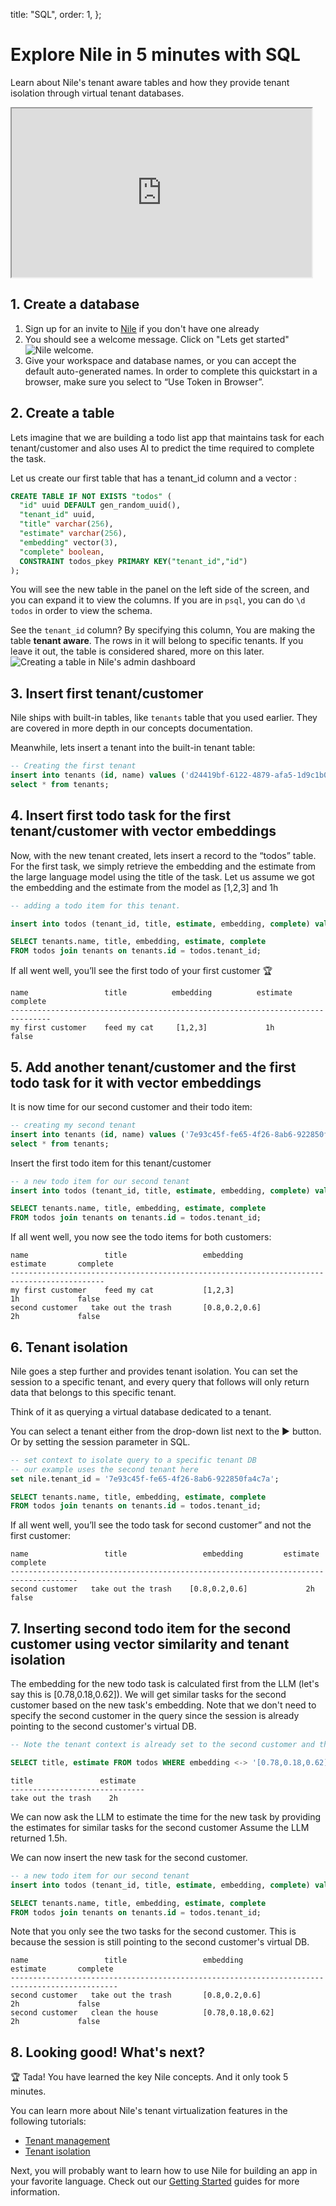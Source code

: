   title: "SQL",
  order: 1,
};

# Explore Nile in 5 minutes with SQL

Learn about Nile's tenant aware tables and how they provide tenant isolation through virtual tenant databases.

<iframe
  width="480"
  height="270"
  src="https://www.youtube.com/embed/RKMXk-9B_2A?si=hWviJDt4_WCnmIRM"
  title="YouTube video player"
  allow="accelerometer; autoplay; clipboard-write; encrypted-media; gyroscope; picture-in-picture; web-share"
  allowFullScreen
></iframe>

## 1. Create a database

1. Sign up for an invite to [Nile](https://thenile.dev) if you don't have one already
2. You should see a welcome message. Click on "Lets get started"
   ![Nile welcome.](/docs/nile-welcome.png)
3. Give your workspace and database names, or you can accept the default auto-generated names. In order to complete this quickstart in a browser, make sure you select to “Use Token in Browser”.

## 2. Create a table

Lets imagine that we are building a todo list app that maintains task for each tenant/customer and also uses AI to predict the time required to complete the task.

Let us create our first table that has a tenant_id column and a vector :

```sql
CREATE TABLE IF NOT EXISTS "todos" (
  "id" uuid DEFAULT gen_random_uuid(),
  "tenant_id" uuid,
  "title" varchar(256),
  "estimate" varchar(256),
  "embedding" vector(3),
  "complete" boolean,
  CONSTRAINT todos_pkey PRIMARY KEY("tenant_id","id")
);
```

You will see the new table in the panel on the left side of the screen, and you can expand it to view the columns. If you are in `psql`, you can do `\d todos` in order to view the schema.

See the `tenant_id` column? By specifying this column, You are making the table **tenant aware**. The rows in it will belong to specific tenants. If you leave it out, the table is considered shared, more on this later.
![Creating a table in Nile's admin dashboard](/docs/gui-create-table.png)

## 3. Insert first tenant/customer

Nile ships with built-in tables, like `tenants` table that you used earlier. They are covered in more depth in our concepts documentation.

Meanwhile, lets insert a tenant into the built-in tenant table:

```sql
-- Creating the first tenant
insert into tenants (id, name) values ('d24419bf-6122-4879-afa5-1d9c1b051d72', 'my first customer');
select * from tenants;
```
## 4. Insert first todo task for the first tenant/customer with vector embeddings


Now, with the new tenant created, lets insert a record to the “todos” table. For the first task, we simply retrieve the embedding and the estimate from the large language model using the title of the task. 
Let us assume we got the embedding and the estimate from the model as [1,2,3] and 1h

```sql
-- adding a todo item for this tenant. 

insert into todos (tenant_id, title, estimate, embedding, complete) values ('d24419bf-6122-4879-afa5-1d9c1b051d72', 'feed my cat', '1h', '[1,2,3]', false);

SELECT tenants.name, title, embedding, estimate, complete
FROM todos join tenants on tenants.id = todos.tenant_id;
```

If all went well, you’ll see the first todo of your first customer 🏆

```
name                 title          embedding          estimate       complete
-------------------------------------------------------------------------------
my first customer    feed my cat     [1,2,3]             1h            false
```

## 5. Add another tenant/customer and the first todo task for it with vector embeddings

It is now time for our second customer and their todo item:

```sql
-- creating my second tenant
insert into tenants (id, name) values ('7e93c45f-fe65-4f26-8ab6-922850fa4c7a', 'second customer');
select * from tenants;
```

Insert the first todo item for this tenant/customer
```sql
-- a new todo item for our second tenant
insert into todos (tenant_id, title, estimate, embedding, complete) values ('7e93c45f-fe65-4f26-8ab6-922850fa4c7a', 'take out the trash', '2h', '[0.8,0.2,0.6]', false);

SELECT tenants.name, title, embedding, estimate, complete
FROM todos join tenants on tenants.id = todos.tenant_id;
```

If all went well, you now see the todo items for both customers:

```
name                 title                 embedding              estimate       complete
-------------------------------------------------------------------------------------------
my first customer    feed my cat           [1,2,3]                   1h             false
second customer   take out the trash       [0.8,0.2,0.6]             2h             false
```

## 6. Tenant isolation

Nile goes a step further and provides tenant isolation. You can set the session to a specific tenant, and every query that follows will only return data that belongs to this specific tenant.

Think of it as querying a virtual database dedicated to a tenant.

You can select a tenant either from the drop-down list next to the ▶️ button. Or by setting the session parameter in SQL.

```sql
-- set context to isolate query to a specific tenant DB
-- our example uses the second tenant here
set nile.tenant_id = '7e93c45f-fe65-4f26-8ab6-922850fa4c7a';

SELECT tenants.name, title, embedding, estimate, complete
FROM todos join tenants on tenants.id = todos.tenant_id;
```

If all went well, you’ll see the todo task for second customer” and not the first customer:

```
name                 title                 embedding         estimate       complete
-------------------------------------------------------------------------------------
second customer   take out the trash    [0.8,0.2,0.6]             2h             false
```

## 7. Inserting second todo item for the second customer using vector similarity and tenant isolation

The embedding for the new todo task is calculated first from the LLM (let's say this is [0.78,0.18,0.62]). We will get similar tasks for the second customer based on the new task's embedding. 
Note that we don't need to specify the second customer in the query since the session is already pointing to the second customer's virtual DB.
```sql
-- Note the tenant context is already set to the second customer and the session points to that tenant's virtual DB

SELECT title, estimate FROM todos WHERE embedding <-> '[0.78,0.18,0.62]' < 1;
```

```
title               estimate    
------------------------------
take out the trash    2h            
```

We can now ask the LLM to estimate the time for the new task by providing the estimates for similar tasks for the second customer
Assume the LLM returned 1.5h.

We can now insert the new task for the second customer.

```sql
-- a new todo item for our second tenant
insert into todos (tenant_id, title, estimate, embedding, complete) values ('7e93c45f-fe65-4f26-8ab6-922850fa4c7a', 'clean the house', '1.5h', '[0.78,0.18,0.62]', false);

SELECT tenants.name, title, embedding, estimate, complete
FROM todos join tenants on tenants.id = todos.tenant_id;
```
Note that you only see the two tasks for the second customer. This is because the session is still pointing to the second customer's virtual DB.
```
name                 title                 embedding                 estimate       complete
----------------------------------------------------------------------------------------------
second customer   take out the trash       [0.8,0.2,0.6]                2h             false
second customer   clean the house          [0.78,0.18,0.62]             2h             false
```

## 8. Looking good! What's next?

🏆 Tada! You have learned the key Nile concepts. And it only took 5 minutes.

You can learn more about Nile's tenant virtualization features in the following tutorials:

- [Tenant management](/docs/tenant-virtualization/tenant-management)
- [Tenant isolation](/docs/tenant-virtualization/tenant-isolation)

Next, you will probably want to learn how to use Nile for building an app in your favorite language.
Check out our [Getting Started](/docs/getting-started) guides for more information.
